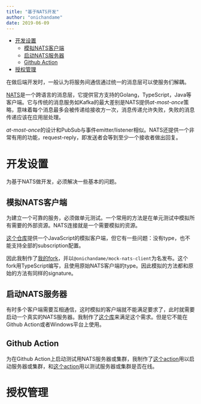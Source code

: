 ```yaml
---
title: "基于NATS开发"
author: "onichandame"
date: 2019-06-09
---
```


<!-- vim-markdown-toc GFM -->

* [开发设置](#开发设置)
  * [模拟NATS客户端](#模拟nats客户端)
  * [启动NATS服务器](#启动nats服务器)
  * [Github Action](#github-action)
* [授权管理](#授权管理)

<!-- vim-markdown-toc -->

在做后端开发时，一般认为将服务间通信通过统一的消息层可以使服务们解耦。

[NATS][nats]是一个跨语言的消息层，它提供官方支持的Golang，TypeScript，Java等客户端。它与传统的消息服务如Kafka的最大差别是NATS提供*at-most-once*策略，意味着每个消息最多会被传递给接收方一次，消息传递允许失败，失败的消息传递应该在应用层处理。

*at-most-once*的设计和PubSub与事件emitter/listener相似。NATS还提供一个非常有用的功能，request-reply，即发送者会等到至少一个接收者做出回复。

# 开发设置

为基于NATS做开发，必须解决一些基本的问题。

## 模拟NATS客户端

为建立一个可靠的服务，必须做单元测试。一个常用的方法是在单元测试中模拟所有需要的外部资源。NATS连接就是一个需要模拟的资源。

[这个仓库][orig-mock]提供一个JavaScript的模拟客户端，但它有一些问题：没有type，也不能支持全部的subscription配置。

因此我制作了[我的fork][mock]，并以`@onichandame/mock-nats-client`为名发布。这个fork用TypeScript编写，且使用原始NATS客户端的type。因此模拟的方法都和原始的方法有同样的signature。

## 启动NATS服务器

有时多个客户端需要互相通信，这时模拟的客户端就不能满足要求了，此时就需要启动一个真实的NATS服务器。我制作了[这个库][nats-server]来满足这个需求。但是它不能在Github Action或者Windows平台上使用。

## Github Action

为在Github Action上启动测试用NATS服务器或集群，我制作了[这个action][nats-action]用以启动服务器或集群，和[这个action][nats-client]用以测试服务器或集群是否在线。

# 授权管理

[nats]: https://nats.io/
[orig-mock]: https://github.com/FrostDigital/mock-nats-client
[mock]: https://github.com/onichandame/mock-nats-client
[nats-server]: https://github.com/onichandame/nats-server
[nats-action]: https://github.com/onichandame/nats-action/
[nats-client]: https://github.com/onichandame/nats-client-action/
